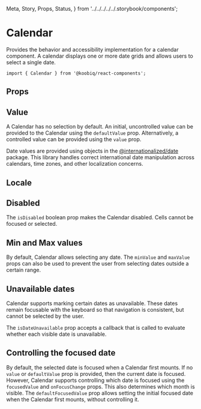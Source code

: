   Meta,
  Story,
  Props,
  Status,
} from '../../../../../.storybook/components';


<Meta of={Stories} />

# Calendar

<Status variant="experimental" />

Provides the behavior and accessibility implementation for a calendar component.
A calendar displays one or more date grids and allows users to select a single date.

```tsx
import { Calendar } from '@koobiq/react-components';
```

<Story of={Stories.Base} />

## Props

<Props />

## Value

A Calendar has no selection by default. An initial, uncontrolled value can be
provided to the Calendar using the `defaultValue` prop. Alternatively, a controlled value
can be provided using the `value` prop.

Date values are provided using objects in the
[@internationalized/date](https://github.com/adobe/react-spectrum/tree/main/packages/@internationalized/date) package.
This library handles correct international date manipulation across calendars,
time zones, and other localization concerns.

<Story of={Stories.Value} />

## Locale

<Story of={Stories.Locale} />

## Disabled

The `isDisabled` boolean prop makes the Calendar disabled. Cells cannot be focused or selected.

<Story of={Stories.Disabled} />

## Min and Max values

By default, Calendar allows selecting any date. The `minValue` and `maxValue` props can also be used to prevent
the user from selecting dates outside a certain range.

<Story of={Stories.MinMaxValues} />

## Unavailable dates

Calendar supports marking certain dates as unavailable.
These dates remain focusable with the keyboard so that navigation is consistent,
but cannot be selected by the user.

The `isDateUnavailable` prop accepts a callback that is called to evaluate
whether each visible date is unavailable.

<Story of={Stories.UnavailableDates} />

## Controlling the focused date

By default, the selected date is focused when a Calendar first mounts.
If no `value` or `defaultValue` prop is provided, then the current date is focused.
However, Calendar supports controlling which date is focused using the `focusedValue` and `onFocusChange` props.
This also determines which month is visible. The `defaultFocusedValue` prop allows setting the initial focused date when the Calendar
first mounts, without controlling it.

<Story of={Stories.FocusedDate} />
